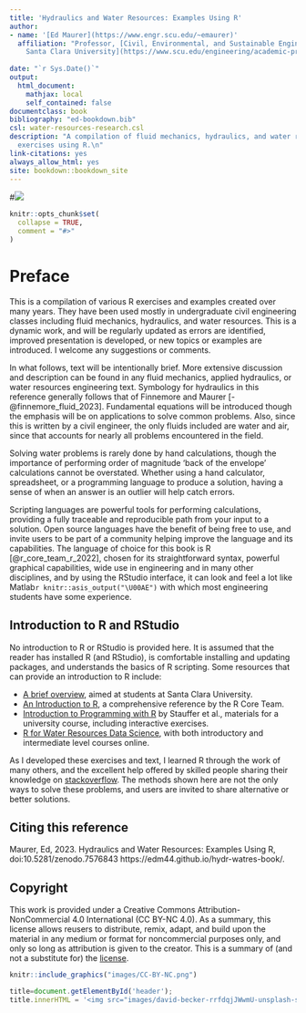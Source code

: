 ```yaml
--- 
title: 'Hydraulics and Water Resources: Examples Using R'
author:
- name: '[Ed Maurer](https://www.engr.scu.edu/~emaurer)'
  affiliation: "Professor, [Civil, Environmental, and Sustainable Engineering Department,
    Santa Clara University](https://www.scu.edu/engineering/academic-programs/engineering/ce/)"
    
date: "`r Sys.Date()`"
output:
  html_document:
    mathjax: local
    self_contained: false
documentclass: book
bibliography: "ed-bookdown.bib"
csl: water-resources-research.csl
description: "A compilation of fluid mechanics, hydraulics, and water resources \nengineering
  exercises using R.\n"
link-citations: yes
always_allow_html: yes
site: bookdown::bookdown_site
---
```


#![](images/david-becker-rrfdqjJWwmU-unsplash.jpg)

```r
knitr::opts_chunk$set(
  collapse = TRUE,
  comment = "#>"
)
```

# Preface {-}

This is a compilation of various R exercises and examples created over many years. They have been used mostly in undergraduate civil engineering classes including fluid mechanics, hydraulics, and water resources. This is a dynamic work, and will be regularly updated as errors are identified, improved presentation is developed, or new topics or examples are introduced. I welcome any suggestions or comments.

In what follows, text will be intentionally brief. More extensive discussion and description can be found in any fluid mechanics, applied hydraulics, or water resources engineering text. Symbology for hydraulics in this reference generally follows that of Finnemore and Maurer [-@finnemore_fluid_2023]. Fundamental equations will be introduced though the emphasis will be on applications to solve common problems. Also, since this is written by a civil engineer, the only fluids included are water and air, since that accounts for nearly all problems encountered in the field.

Solving water problems is rarely done by hand calculations, though the importance of performing order of magnitude 'back of the envelope' calculations cannot be overstated. Whether using a hand calculator, spreadsheet, or a programming language to produce a solution, having a sense of when an answer is an outlier will help catch errors. 

Scripting languages are powerful tools for performing calculations, providing a fully traceable and reproducible path from your input to a solution. Open source languages have the benefit of being free to use, and invite users to be part of a community helping improve the language and its capabilities. The language of choice for this book is R [@r_core_team_r_2022], chosen for its straightforward syntax, powerful graphical capabilities, wide use in engineering and in many other disciplines, and by using the RStudio interface, it can look and feel a lot like Matlab`r knitr::asis_output("\U00AE")` with which most engineering students have some experience.

## Introduction to R and RStudio {-}

No introduction to R or RStudio is provided here. It is assumed that the reader has installed R (and RStudio), is comfortable installing and updating packages, and understands the basics of R scripting. Some resources that can provide an introduction to R include:

- [A brief overview](https://www.engr.scu.edu/~emaurer/shared/R-intro/), aimed at students at Santa Clara University. 
- [An Introduction to R](https://cran.r-project.org/doc/manuals/R-intro.html), a comprehensive reference by the R Core Team.
- [Introduction to Programming with R](https://discdown.org/rprogramming/) by Stauffer et al., materials for a university course, including interactive exercises.
- [R for Water Resources Data Science](https://www.r4wrds.com/), with both introductory and intermediate level courses online.

As I developed these exercises and text, I learned R through the work of many others, and the excellent help offered by skilled people sharing their knowledge on [stackoverflow](https://stackoverflow.com/questions/tagged/r). The methods shown here are not the only ways to solve these problems, and users are invited to share alternative or better solutions.

## Citing this reference {-}

Maurer, Ed, 2023. Hydraulics and Water Resources: Examples Using R, doi:10.5281/zenodo.7576843 https://edm44.github.io/hydr-watres-book/.

## Copyright {-}

This work is provided under a Creative Commons Attribution-NonCommercial 4.0 International (CC BY-NC 4.0). As a summary, this license allows reusers to distribute, remix, adapt, and build upon the material in any medium or format for noncommercial purposes only, and only so long as attribution is given to the creator. This is a summary of (and not a substitute for) the [license](https://creativecommons.org/licenses/by-nc/4.0/legalcode).
``` r
knitr::include_graphics("images/CC-BY-NC.png") 
```

```js
title=document.getElementById('header');
title.innerHTML = '<img src="images/david-becker-rrfdqjJWwmU-unsplash-sm.jpg" alt="Cover Image">' + title.innerHTML
```
